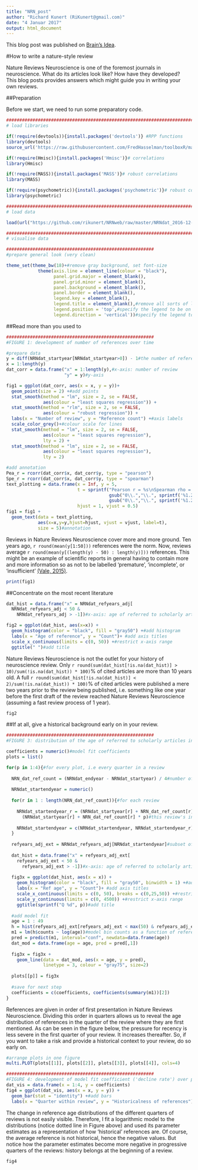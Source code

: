 ```yaml
---
title: "NRN_post"
author: "Richard Kunert (RiKunert@gmail.com)"
date: "4 Januar 2017"
output: html_document
---
```


This blog post was published on [Brain's Idea](https://brainsidea.wordpress.com/).

#How to write a nature-style review

Nature Reviews Neuroscience is one of the foremost journals in neuroscience. What do its articles look like? How have they developed? This blog posts provides answers which might guide you in writing your own reviews. 

##Preparation

Before we start, we need to run some preparatory code.

```r
###################################################################################################
# load libraries

if(!require(devtools)){install.packages('devtools')} #RPP functions
library(devtools)
source_url('https://raw.githubusercontent.com/FredHasselman/toolboxR/master/C-3PR.R')

if(!require(Hmisc)){install.packages('Hmisc')}# correlations
library(Hmisc)

if(!require(MASS)){install.packages('MASS')}# robust correlations
library(MASS)

if(!require(psychometric)){install.packages('psychometric')}# robust correlations
library(psychometric)

###################################################################################################
# load data

load(url("https://github.com/rikunert/NRNweb/raw/master/NRNdat_2016-12-23.RData"))

###################################################################################################
# visualise data

########################################################
#prepare general look (very clean)

theme_set(theme_bw(18)+#remove gray background, set font-size
            theme(axis.line = element_line(colour = "black"),
                  panel.grid.major = element_blank(),
                  panel.grid.minor = element_blank(),
                  panel.background = element_blank(),
                  panel.border = element_blank(),
                  legend.key = element_blank(),
                  legend.title = element_blank(),#remove all sorts of lines for a cleaner look
                  legend.position = 'top',#specify the legend to be on top
                  legend.direction = 'vertical'))#specify the legend to be arranged vertically

```

##Read more than you used to

```r
########################################################
#FIGURE 1: development of number of references over time

#prepare data
y = diff(NRNdat_startyear[NRNdat_startyear>0]) - 1#the number of references in each issue, minus one because first number is year of review itself
x = 1:length(y)
dat_corr = data.frame("x" = 1:length(y),#x-axis: number of review
                      "y" = y)#y-axis

fig1 = ggplot(dat_corr, aes(x = x, y = y))+
  geom_point(size = 2) +#add points
  stat_smooth(method = "lm", size = 2, se = FALSE,
              aes(colour = "least squares regression")) +
  stat_smooth(method = "rlm", size = 2, se = FALSE,
              aes(colour = "robust regression")) +
  labs(x = "Number of review", y = "Reference count") +#axis labels
  scale_color_grey()+#colour scale for lines
  stat_smooth(method = "lm", size = 2, se = FALSE,
              aes(colour = "least squares regression"),
              lty = 2) +
  stat_smooth(method = "lm", size = 2, se = FALSE,
              aes(colour = "least squares regression"),
              lty = 2)

#add annotation
Pea_r = rcorr(dat_corr$x, dat_corr$y, type = "pearson")
Spe_r = rcorr(dat_corr$x, dat_corr$y, type = "spearman")
text_plotting = data.frame(x = Inf, y = 5,
                           t = sprintf("Pearson r = %s\nSpearman rho = %s",
                                       gsub("0\\.","\\.", sprintf('%1.2f', Pea_r$r[1,2])),#r-value without trailing zero
                                       gsub("0\\.","\\.", sprintf('%1.2f', Spe_r$r[1,2]))),#rho-value without trailing zero
                           hjust = 1, vjust = 0.5)
fig1 = fig1 + 
  geom_text(data = text_plotting,
            aes(x=x,y=y,hjust=hjust, vjust = vjust, label=t),
            size = 5)#annotation
```

Reviews in Nature Reviews Neuroscience cover more and more ground. Ten years ago, `r round(mean(y[1:50]))` references were the norm. Now, reviews average `r round(mean(y[(length(y) - 50) : length(y)]))` references. This might be an example of scientific reports in general having to contain more and more information so as not to be labelled 'premature', 'incomplete', or 'insufficient' [(Vale, 2015)](http://www.pnas.org/content/112/44/13439).

```r
print(fig1)
```

##Concentrate on the most recent literature

```r
dat_hist = data.frame("x" = NRNdat_refyears_adj[
  NRNdat_refyears_adj < 50 &
    NRNdat_refyears_adj > -1])#x-axis: age of referred to scholarly articles (within sensible range)

fig2 = ggplot(dat_hist, aes(x=x)) +
  geom_histogram(color = "black", fill = "gray50") +#add histogram
  labs(x = "Age of reference", y = "Count")+ #add axis titles
  scale_x_continuous(limits = c(0, 50)) +#restrict x-axis range
  ggtitle(" ")#add title
```

Nature Reviews Neuroscience is not the outlet for your history of neuroscience review. Only `r round(sum(dat_hist[!is.na(dat_hist)] > 10)/sum(!is.na(dat_hist)) * 100)`% of cited articles are more than 10 years old. A full `r round(sum(dat_hist[!is.na(dat_hist)] < 2)/sum(!is.na(dat_hist)) * 100)`% of cited articles were published a mere two years prior to the review being published, i.e. something like one year before the first draft of the review reached Nature Reviews Neuroscience (assuming a fast review process of 1 year).

```r
fig2
```

##If at all, give a historical background early on in your review.

```r
########################################################                    
#FIGURE 3: distribution of the age of referred to scholarly articles in different parts of each review

coefficients = numeric()#model fit coefficients
plots = list()

for(p in 1:4){#for every plot, i.e every quarter in a review
  
  NRN_dat_ref_count = (NRNdat_endyear - NRNdat_startyear) / 4#number of references in this quarter
  
  NRNdat_startendyear = numeric()
  
  for(r in 1 : length(NRN_dat_ref_count)){#for each review
    
    NRNdat_startendyear_r = (NRNdat_startyear[r] + NRN_dat_ref_count[r] * (p-1)):
      (NRNdat_startyear[r] + NRN_dat_ref_count[r] * p)#this review's indexes for this quarter
    
    NRNdat_startendyear = c(NRNdat_startendyear, NRNdat_startendyear_r)#append to other reviews
  }
  
  refyears_adj_ext = NRNdat_refyears_adj[NRNdat_startendyear]#subset of reference ages which are in this quarter
  
  dat_hist = data.frame("x" = refyears_adj_ext[
    refyears_adj_ext < 50 &
      refyears_adj_ext > -1])#x-axis: age of referred to scholarly articles (within sensible range)
  
  fig3x = ggplot(dat_hist, aes(x = x)) +
    geom_histogram(color = "black", fill = "gray50", binwidth = 1) +#add histogram
    labs(x = "Ref age", y = "Count")+ #add axis titles
    scale_x_continuous(limits = c(0, 50), breaks = c(0,25,50)) +#restrict x-axis range
    scale_y_continuous(limits = c(0, 4500)) +#restrict x-axis range
    ggtitle(sprintf("Q %d", p))#add title
  
  #add model fit
  age = 1 : 49
  h = hist(refyears_adj_ext[refyears_adj_ext < max(50) & refyears_adj_ext > -1], breaks = 50, plot = F);#histogram function provides bin counts
  m1 = lm(h$counts ~ log(age))#model bin counts as a function of reference logged age (log-model is best fitting model after trying out a few)  
  pred = predict(m1, interval="conf", newdata=data.frame(age))    
  dat_mod = data.frame(age = age, pred = pred[,1])
  
  fig3x = fig3x + 
    geom_line(data = dat_mod, aes(x = age, y = pred),
              linetype = 3, colour = "gray75", size=2)
  
  plots[[p]] = fig3x
  
  #save for next step
  coefficients = c(coefficients, coefficients(summary(m1))[2])
}
```

References are given in order of first presentation in Nature Reviews Neuroscience. Dividing this order in quarters allows us to reveal the age distribution of references in the quarter of the review where they are first mentioned. As can be seen in the figure below, the pressure for recency is less severe in the first quarter of your review. It increases thereafter. So, if you want to take a risk and provide a historical context to your review, do so early on.

```r

#arrange plots in one figure
multi.PLOT(plots[[1]], plots[[2]], plots[[3]], plots[[4]], cols=4)

```

```r
########################################################                    
#FIGURE 4: development of model fit coefficient ('decline rate') over parts of reviews
dat_vis = data.frame(x = 1:4, y = coefficients)
fig4 = ggplot(dat_vis, aes(x = x, y = y)) +  
  geom_bar(stat = "identity") +#add bars
  labs(x = "Quarter within review", y = "Historicalness of references")#axis labels

```

The change in reference age distributions of the different quarters of reviews is not easily visible. Therefore, I fit a logarithmic model to the distributions (notice dotted line in Figure above) and used its parameter estimates as a representation of how 'historical' references are. Of course, the average reference is not historical, hence the negative values. But notice how the parameter estimates become more negative in progressive quarters of the reviews: history belongs at the beginning of a review.

```r
fig4
```